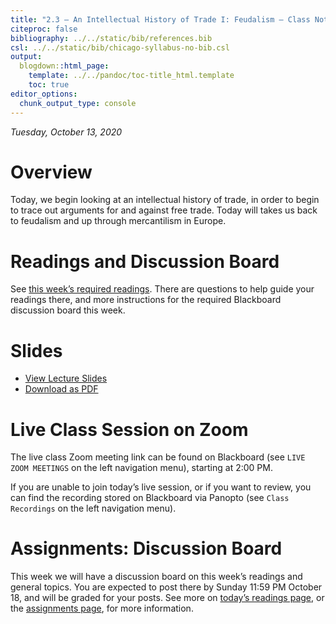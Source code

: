 ```yaml
---
title: "2.3 — An Intellectual History of Trade I: Feudalism — Class Notes"
citeproc: false
bibliography: ../../static/bib/references.bib
csl: ../../static/bib/chicago-syllabus-no-bib.csl
output:
  blogdown::html_page:
    template: ../../pandoc/toc-title_html.template
    toc: true
editor_options: 
  chunk_output_type: console
---
```


*Tuesday, October 13, 2020*

# Overview

Today, we begin looking at an intellectual history of trade, in order to begin to trace out arguments for and against free trade. Today will takes us back to feudalism and up through mercantilism in Europe.

# Readings and Discussion Board

See [this week's required readings](/reading/2.3-reading). There are questions to help guide your readings there, and more instructions for the required Blackboard discussion board this week.

# Slides

- [<i class="fas fa-chalkboard-teacher"></i> View Lecture Slides](/slides/2.3-slides.html)
- [<i class="fas fa-file-pdf"></i> Download as PDF](/slides/2.3-slides.pdf)

# Live Class Session on Zoom

The live class <i class="fas fa-video"></i> Zoom meeting link can be found on Blackboard (see `LIVE ZOOM MEETINGS` on the left navigation menu), starting at 2:00 PM.

If you are unable to join today's live session, or if you want to review, you can find the recording stored on Blackboard via Panopto (see `Class Recordings` on the left navigation menu).

# Assignments: Discussion Board

This week we will have a discussion board on this week’s readings and general topics. You are expected to post there by Sunday 11:59 PM October 18, and will be graded for your posts. See more on [today’s readings page](/reading/2.3-reading), or the [assignments page](/assignments), for more information.
